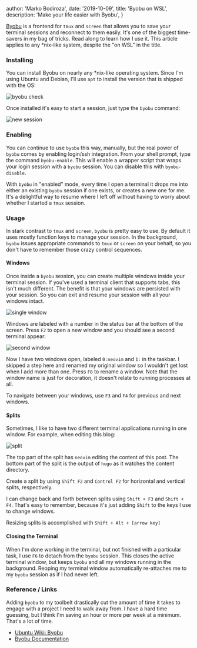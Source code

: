 
  author: 'Marko Bodiroza',
  date: '2019-10-09',
  title: 'Byobu on WSL',
  description:
    'Make your life easier with Byobu',
}




[Byobu](http://byobu.co/) is a frontend for `tmux` and `screen` that allows you to save your terminal sessions and reconnect to them easily. It's one of the biggest time-savers in my bag of tricks. Read along to learn how I use it. This article applies to any \*nix-like system, despite the "on WSL" in the title.

### Installing

You can install Byobu on nearly any \*nix-like operating system. Since I'm using Ubuntu and Debian, I'll use `apt` to install the version that is shipped with the OS:

![byobu check](/fixed/images/byobucheck.png)

Once installed it's easy to start a session, just type the `byobu` command:

![new session](/fixed/images/byobuopen.png)

### Enabling

You can continue to use `byobu` this way, manually, but the real power of `byobu` comes by enabling login/ssh integration. From your shell prompt, type the command `byobu-enable`. This will enable a wrapper script that wraps your login session with a `byobu` session. You can disable this with `byobu-disable`.

With `byobu` in "enabled" mode, every time I open a terminal it drops me into either an existing `byobu` session if one exists, or creates a new one for me. It's a delightful way to resume where I left off without having to worry about whether I started a `tmux` session.

### Usage

In stark contrast to `tmux` and `screen`, `byobu` is pretty easy to use. By default it uses mostly function keys to manage your session. In the background, `byobu` issues appropriate commands to `tmux` or `screen` on your behalf, so you don't have to remember those crazy control sequences.

#### Windows

Once inside a `byobu` session, you can create multiple windows inside your terminal session. If you've used a terminal client that supports tabs, this isn't much different. The benefit is that your windows are persisted with your session. So you can exit and resume your session with all your windows intact.

![single window](/fixed/images/byobunvim.png)

Windows are labeled with a number in the status bar at the bottom of the screen. Press `F2` to open a new window and you should see a second terminal appear:

![second window](/fixed/images/byobuwin.png)

Now I have two windows open, labeled `0:neovim` and `1:` in the taskbar. I skipped a step here and renamed my original window so I wouldn't get lost when I add more than one. Press `F8` to rename a window. Note that the window name is just for decoration, it doesn't relate to running processes at all.

To navigate between your windows, use `F3` and `F4` for previous and next windows.

#### Splits

Sometimes, I like to have two different terminal applications running in one window. For example, when editing this blog:

![split](/fixed/images/byobusplit.png)

The top part of the split has `neovim` editing the content of this post. The bottom part of the split is the output of `hugo` as it watches the content directory.

Create a split by using `Shift F2` and `Control F2` for horizontal and vertical splits, respectively.

I can change back and forth between splits using `Shift + F3` and `Shift + F4`. That's easy to remember, because it's just adding `Shift` to the keys I use to change windows.

Resizing splits is accomplished with `Shift + Alt + [arrow key]`

#### Closing the Terminal

When I'm done working in the terminal, but not finished with a particular task, I use `F6` to detach from the `byobu` session. This closes the active terminal window, but keeps `byobu` and all my windows running in the background. Reoping my terminal window automatically re-attaches me to my `byobu` session as if I had never left.

### Reference / Links

Adding `byobu` to my toolbelt drastically cut the amount of time it takes to engage with a project I need to walk away from. I have a hard time guessing, but I think I'm saving an hour or more per week at a minimum. That's a lot of time.

- [Ubuntu Wiki: Byobu](https://help.ubuntu.com/community/Byobu)
- [Byobu Documentation](http://byobu.co/documentation.html)
